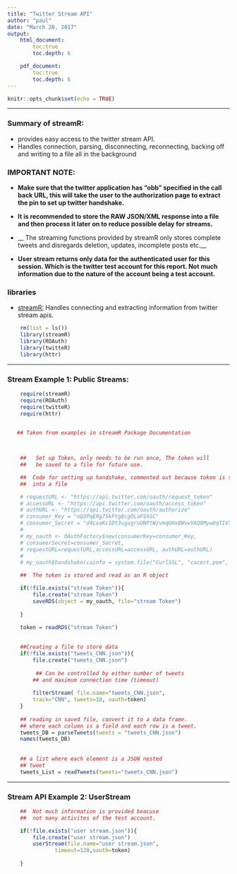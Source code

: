 ```yaml
---
title: "Twitter Stream API"
author: "paul"
date: "March 20, 2017"
output:
    html_document:
        toc:true
        toc.depth: 6

    pdf_document:
        toc:true
        toc.depth: 6
---
```


```r
knitr::opts_chunk$set(echo = TRUE)
```

*****

### Summary of streamR:
*   provides easy access to the twitter stream
    API.
*   Handles connection, parsing, disconnecting,
    reconnecting, backing off and 
    writing to a file all in the background

### IMPORTANT NOTE:
*   __Make sure that the twitter application has "obb" specified
in the call back URL, this will take the user to the authorization 
page to extract the pin to set up twitter handshake.__


*   __It is recommended to store the RAW JSON/XML response into a file
    and then process it later on to reduce possible delay for
    streams.__

*   __ The streaming functions provided by streamR only stores
    complete tweets and disregards deletion, updates, incomplete 
    posts etc.__

*   __User stream returns only data for the authenticated user 
    for this session. Which is the twitter test account for this
    report. Not much information due to the nature of the account
    being a test account.__


### libraries
*   [streamR:](https://cran.r-project.org/web/packages/streamR/index.html)
    Handles connecting and extracting information from twitter stream apis.
```r
    rm(list = ls())
    library(streamR)
    library(ROAuth)
    library(twitteR)
    library(httr)

```



*****


### Stream Example 1: Public Streams:

```r

    require(streamR)
    require(ROAuth)
    require(twitteR)
    require(httr)
    

   ## Taken from examples in streamR Package Documentation



    ##   Set up Token, only needs to be run once, The token will 
    ##   be saved to a file for future use. 

    ##  Code for setting up handshake, commented out because token is saved
    ##  into a file

    # requestURL <- "https://api.twitter.com/oauth/request_token"
    # accessURL <- "https://api.twitter.com/oauth/access_token"
    # authURL <- "https://api.twitter.com/oauth/authorize"
    # consumer_Key = "oQ3PqERg75kPtgBcgOLaFShSC"
    # consumer_Secret = "d4cxaKc1Dt3ugagruUNPtWzvmqGHx8WvwYAQ8MywUqTIVTTj9O"
    # 
    # my_oauth <- OAuthFactory$new(consumerKey=consumer_Key,
    # consumerSecret=consumer_Secret, 
    # requestURL=requestURL,accessURL=accessURL, authURL=authURL)
    # 
    # my_oauth$handshake(cainfo = system.file("CurlSSL", "cacert.pem", package = "RCurl"))
```


```r

    ##  The token is stored and read as an R object

    if(!file.exists("stream Token")){
        file.create("stream Token")
        saveRDS(object = my_oauth, file="stream Token")
       
    }
    
    token = readRDS("stream Token")
    
```



```r
    
    ##Creating a file to store data
    if(!file.exists("tweets_CNN.json")){
        file.create("tweets_CNN.json")
        
         ## Can be controlled by either number of tweets
        ## and maximum connection time (timeout)
    
        filterStream( file.name="tweets_CNN.json",
        track="CNN", tweets=10, oauth=token)
    }
     
    ## reading in saved file, convert it to a data frame.
    ## where each column is a field and each row is a tweet.
    tweets_DB = parseTweets(tweets = "tweets_CNN.json")
    names(tweets_DB)
    
    
    ## a list where each element is a JSON nested 
    ## tweet
    tweets_List = readTweets(tweets="tweets_CNN.json")

```


*****



### Stream API Example 2: UserStream

```r
    ##  Not much information is provided beacuse
    ##  not many activites of the test account. 

    if(!file.exists("user stream.json")){
        file.create("user stream.json")
        userStream(file.name="user stream.json",
               timeout=120,oauth=token)
      
    }


```